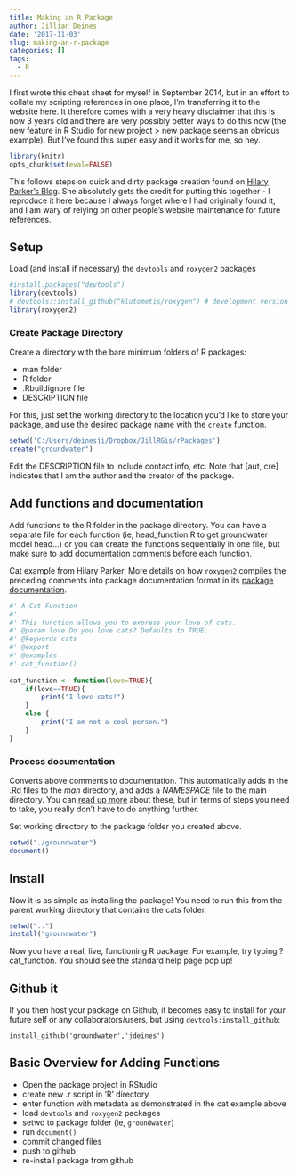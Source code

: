 ```yaml
---
title: Making an R Package
author: Jillian Deines
date: '2017-11-03'
slug: making-an-r-package
categories: []
tags:
  - R
---
```


I first wrote this cheat sheet for myself in September 2014, but in an effort to collate my scripting references in one place, I'm transferring it to the website here. It therefore comes with a very heavy disclaimer that this is now 3 years old and there are very possibly better ways to do this now (the new feature in R Studio for new project > new package seems an obvious example). But I've found this super easy and it works for me, so hey.

```r
library(knitr)
opts_chunk$set(eval=FALSE)
```

This follows steps on quick and dirty package creation found on [Hilary Parker's Blog](http://hilaryparker.com/2014/04/29/writing-an-r-package-from-scratch/). She absolutely gets the credit for putting this together - I reproduce it here because I always forget where I had originally found it, and I am wary of relying on other people's website maintenance for future references.

## Setup

Load (and install if necessary) the `devtools` and `roxygen2` packages

```r
#install.packages("devtools")
library(devtools)
# devtools::install_github("klutometis/roxygen") # development version of roxygen2
library(roxygen2)
```

### Create Package Directory
Create a directory with the bare minimum folders of R packages:

* man folder
* R folder
* .Rbuildignore file
* DESCRIPTION file

For this, just set the working directory to the location you'd like to store your package, and use the desired package name with the `create` function.

```r
setwd('C:/Users/deinesji/Dropbox/JillRGis/rPackages')
create("groundwater")
```

Edit the DESCRIPTION file to include contact info, etc. Note that [aut, cre] indicates that I am the author and the creator of the package.

## Add functions and documentation
Add functions to the R folder in the package directory. You can have a separate file for each function (ie, head_function.R to get groundwater model head...) or you can create the functions sequentially in one file, but make sure to add documentation comments before each function.

Cat example from Hilary Parker. More details on how `roxygen2` compiles the preceding comments into package documentation format in its [package documentation](https://github.com/klutometis/roxygen#roxygen2).

```r
#' A Cat Function
#'
#' This function allows you to express your love of cats.
#' @param love Do you love cats? Defaults to TRUE.
#' @keywords cats
#' @export
#' @examples
#' cat_function()
 
cat_function <- function(love=TRUE){
    if(love==TRUE){
        print("I love cats!")
    }
    else {
        print("I am not a cool person.")
    }
}
```

### Process documentation
Converts above comments to documentation. This automatically adds in the .Rd files to the *man* directory, and adds a *NAMESPACE* file to the main directory. You can [read up more](http://r-pkgs.had.co.nz/description.html) about these, but in terms of steps you need to take, you really don't have to do anything further.

Set working directory to the package folder you created above.

```r
setwd("./groundwater")
document()
```


## Install

Now it is as simple as installing the package! You need to run this from the parent working directory that contains the cats folder.

```r
setwd("..")
install("groundwater")
```

Now you have a real, live, functioning R package. For example, try typing ?cat_function. You should see the standard help page pop up!

## Github it
If you then host your package on Github, it becomes easy to install for your future self or any collaborators/users, but using `devtools:install_github`:

`install_github('groundwater','jdeines')`

## Basic Overview for Adding Functions
* Open the package project in RStudio
* create new .r script in 'R' directory
* enter function with metadata as demonstrated in the cat example above
* load `devtools` and `roxygen2` packages
* setwd to package folder (ie, `groundwater`)
* run `document()`
* commit changed files
* push to github
* re-install package from github

